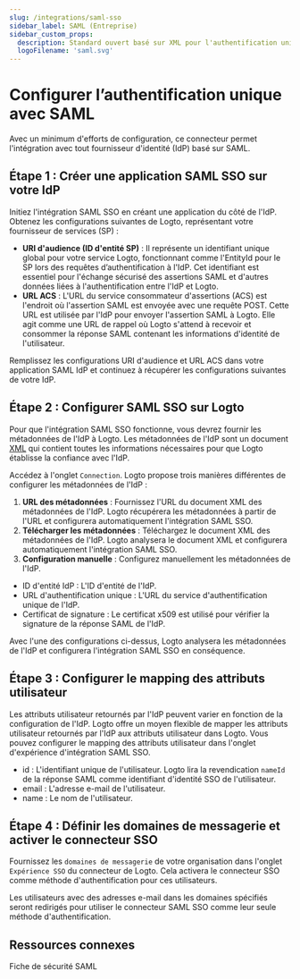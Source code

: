 ```yaml
---
slug: /integrations/saml-sso
sidebar_label: SAML (Entreprise)
sidebar_custom_props:
  description: Standard ouvert basé sur XML pour l'authentification unique sur le web et la fédération d'identité.
  logoFilename: 'saml.svg'
---
```



# Configurer l’authentification unique avec SAML

Avec un minimum d'efforts de configuration, ce connecteur permet l'intégration avec tout fournisseur d'identité (IdP) basé sur SAML.

<GuideTip />

## Étape 1 : Créer une application SAML SSO sur votre IdP

Initiez l'intégration SAML SSO en créant une application du côté de l'IdP. Obtenez les configurations suivantes de Logto, représentant votre fournisseur de services (SP) :

- **URI d'audience (ID d'entité SP)** : Il représente un identifiant unique global pour votre service Logto, fonctionnant comme l'EntityId pour le SP lors des requêtes d’authentification à l'IdP. Cet identifiant est essentiel pour l'échange sécurisé des assertions SAML et d'autres données liées à l'authentification entre l'IdP et Logto.
- **URL ACS** : L'URL du service consommateur d'assertions (ACS) est l'endroit où l'assertion SAML est envoyée avec une requête POST. Cette URL est utilisée par l'IdP pour envoyer l'assertion SAML à Logto. Elle agit comme une URL de rappel où Logto s'attend à recevoir et consommer la réponse SAML contenant les informations d'identité de l'utilisateur.

Remplissez les configurations URI d'audience et URL ACS dans votre application SAML IdP et continuez à récupérer les configurations suivantes de votre IdP.

## Étape 2 : Configurer SAML SSO sur Logto

Pour que l'intégration SAML SSO fonctionne, vous devrez fournir les métadonnées de l'IdP à Logto. Les métadonnées de l'IdP sont un document [XML](https://blog.logto.io/what-is-xml) qui contient toutes les informations nécessaires pour que Logto établisse la confiance avec l'IdP.

Accédez à l'onglet `Connection`. Logto propose trois manières différentes de configurer les métadonnées de l'IdP :

1. **URL des métadonnées** : Fournissez l'URL du document XML des métadonnées de l'IdP. Logto récupérera les métadonnées à partir de l'URL et configurera automatiquement l'intégration SAML SSO.
2. **Télécharger les métadonnées** : Téléchargez le document XML des métadonnées de l'IdP. Logto analysera le document XML et configurera automatiquement l'intégration SAML SSO.
3. **Configuration manuelle** : Configurez manuellement les métadonnées de l'IdP.

- ID d'entité IdP : L'ID d'entité de l'IdP.
- URL d'authentification unique : L'URL du service d'authentification unique de l'IdP.
- Certificat de signature : Le certificat x509 est utilisé pour vérifier la signature de la réponse SAML de l'IdP.

Avec l'une des configurations ci-dessus, Logto analysera les métadonnées de l'IdP et configurera l'intégration SAML SSO en conséquence.

## Étape 3 : Configurer le mapping des attributs utilisateur

Les attributs utilisateur retournés par l'IdP peuvent varier en fonction de la configuration de l'IdP. Logto offre un moyen flexible de mapper les attributs utilisateur retournés par l'IdP aux attributs utilisateur dans Logto. Vous pouvez configurer le mapping des attributs utilisateur dans l'onglet d'expérience d'intégration SAML SSO.

- id : L'identifiant unique de l'utilisateur. Logto lira la revendication `nameId` de la réponse SAML comme identifiant d'identité SSO de l'utilisateur.
- email : L'adresse e-mail de l'utilisateur.
- name : Le nom de l'utilisateur.

## Étape 4 : Définir les domaines de messagerie et activer le connecteur SSO

Fournissez les `domaines de messagerie` de votre organisation dans l'onglet `Expérience SSO` du connecteur de Logto. Cela activera le connecteur SSO comme méthode d'authentification pour ces utilisateurs.

Les utilisateurs avec des adresses e-mail dans les domaines spécifiés seront redirigés pour utiliser le connecteur SAML SSO comme leur seule méthode d'authentification.

## Ressources connexes

<Url href="https://blog.logto.io/saml-security-cheat-sheet">Fiche de sécurité SAML</Url>
